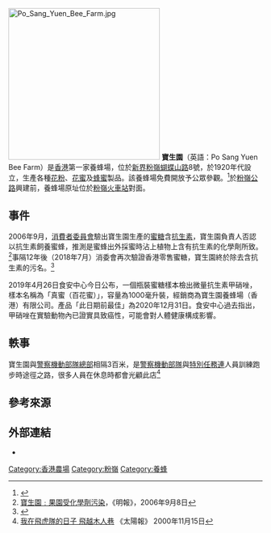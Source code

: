 [[File:Po_Sang_Yuen_Bee_Farm.jpg|300px]]
'''寶生園'''（英語：Po Sang Yuen Bee Farm）是[[香港|香港]]第一家養蜂場，位於[[新界|新界]][[粉嶺|粉嶺]][[蝴蝶山路|蝴蝶山路]]8號，於1920年代設立，生產各種[[花粉|花粉]]、[[花蜜|花蜜]]及[[蜂蜜|蜂蜜]]製品。該養蜂場免費開放予公眾參觀。<ref>{{Cite web |url=http://www.utravel.com.hk/DetailSpot.php?id=ADkRYBEsA3w |title=utravel：寶生園養蜂場 |access-date=2011-08-28 |archive-date=2016-12-19 |archive-url=https://web.archive.org/web/20161219001458/http://www.utravel.com.hk/DetailSpot.php?id=ADkRYBEsA3w |dead-url=no }}</ref>於[[粉嶺公路|粉嶺公路]]興建前，養蜂場原址位於[[粉嶺火車站|粉嶺火車站]]對面。

==事件==
2006年9月，[[消費者委員會|消費者委員會]]驗出寶生園生產的[[蜜糖|蜜糖]]含[[抗生素|抗生素]]，寶生園負責人否認以抗生素飼養蜜蜂，推測是蜜蜂出外採蜜時沾上植物上含有抗生素的化學劑所致。<ref>[http://www.mingpaohealth.com/cfm/news3.cfm?File=20060908/news/gaa4.txt 寶生園﹕果園受化學劑污染]{{Dead link|date=2018年7月 |bot=InternetArchiveBot |fix-attempted=no }}，《明報》，2006年9月8日</ref>事隔12年後（2018年7月）消委會再次驗證香港零售蜜糖，寶生園終於除去含抗生素的污名。<ref>{{Cite web |url=https://topick.hket.com/article/2116118/%E6%B6%88%E5%A7%94%E6%9C%83%E6%95%99%E6%8F%80%E5%AE%89%E5%85%A8%E7%9C%9F%E8%9C%9C%E7%B3%96%E3%80%8015%E6%AC%BE%E7%84%A1%E6%8A%97%E7%94%9F%E7%B4%A0%E6%88%96%E9%99%A4%E5%AE%B3%E5%8A%91%E7%9A%845%E6%98%9F%E8%9C%9C%E7%B3%96%E3%80%90%E9%99%84%E5%90%8D%E5%96%AE%E3%80%91 |title=消委會教揀安全真蜜糖　15款無抗生素或除害劑的5星蜜糖【附名單】 |access-date=2018-12-23 |archive-date=2019-04-08 |archive-url=https://web.archive.org/web/20190408155950/https://topick.hket.com/article/2116118/%E6%B6%88%E5%A7%94%E6%9C%83%E6%95%99%E6%8F%80%E5%AE%89%E5%85%A8%E7%9C%9F%E8%9C%9C%E7%B3%96%E3%80%8015%E6%AC%BE%E7%84%A1%E6%8A%97%E7%94%9F%E7%B4%A0%E6%88%96%E9%99%A4%E5%AE%B3%E5%8A%91%E7%9A%845%E6%98%9F%E8%9C%9C%E7%B3%96%E3%80%90%E9%99%84%E5%90%8D%E5%96%AE%E3%80%91 |dead-url=no }}</ref>

2019年4月26日食安中心今日公布，一個瓶裝蜜糖樣本檢出微量抗生素甲硝唑，樣本名稱為「真蜜（百花蜜）」，容量為1000毫升裝，經銷商為寶生園養蜂場（香港）有限公司。產品「此日期前最佳」為2020年12月31日。食安中心過去指出，甲硝唑在實驗動物內已證實具致癌性，可能會對人體健康構成影響。

==軼事==
寶生園與[[警察機動部隊總部|警察機動部隊總部]]相隔3百米，是[[警察機動部隊|警察機動部隊]]與[[特別任務連|特別任務連]]人員訓練跑步時途徑之路，很多人員在休息時都會光顧此店<ref>[http://i102.photobucket.com/albums/m105/swatshiu/Police/SDU/_DSC3234.jpg 我在飛虎隊的日子 飛越木人巷] {{Wayback|url=http://i102.photobucket.com/albums/m105/swatshiu/Police/SDU/_DSC3234.jpg |date=20140109081823 }} 《太陽報》 2000年11月15日</ref>

==參考來源==
{{Reflist}}

==外部連結==
* {{Facebook|香港寶生園養蜂場PO-SANG-YUEN-BEE-FARM-297154793642}}

[[Category:香港農場|Category:香港農場]]
[[Category:粉嶺|Category:粉嶺]]
[[Category:養蜂|Category:養蜂]]